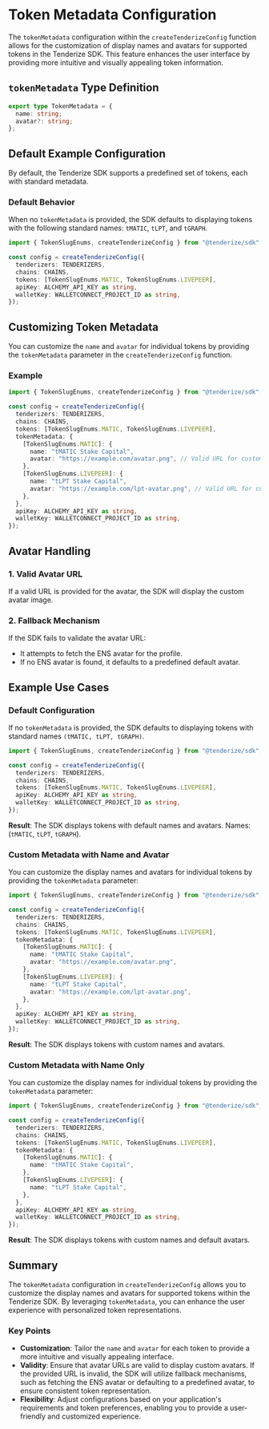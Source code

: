 
# Token Metadata Configuration

The `tokenMetadata` configuration within the `createTenderizeConfig` function allows for the customization of display names and avatars for supported tokens in the Tenderize SDK. This feature enhances the user interface by providing more intuitive and visually appealing token information.

## `tokenMetadata` Type Definition

```typescript filename="TokenMetadataType" copy
export type TokenMetadata = {
  name: string;
  avatar?: string;
};
```

## Default Example Configuration

By default, the Tenderize SDK supports a predefined set of tokens, each with standard metadata.

### Default Behavior

When no `tokenMetadata` is provided, the SDK defaults to displaying tokens with the following standard names: `tMATIC`, `tLPT`, and `tGRAPH`.

```typescript filename="DefaultMetadata" copy
import { TokenSlugEnums, createTenderizeConfig } from "@tenderize/sdk";

const config = createTenderizeConfig({
  tenderizers: TENDERIZERS,
  chains: CHAINS,
  tokens: [TokenSlugEnums.MATIC, TokenSlugEnums.LIVEPEER],
  apiKey: ALCHEMY_API_KEY as string,
  walletKey: WALLETCONNECT_PROJECT_ID as string,
});
```

## Customizing Token Metadata

You can customize the `name` and `avatar` for individual tokens by providing the `tokenMetadata` parameter in the `createTenderizeConfig` function.

### Example

```typescript filename="CustomMetadata" copy
import { TokenSlugEnums, createTenderizeConfig } from "@tenderize/sdk";

const config = createTenderizeConfig({
  tenderizers: TENDERIZERS,
  chains: CHAINS,
  tokens: [TokenSlugEnums.MATIC, TokenSlugEnums.LIVEPEER],
  tokenMetadata: {
    [TokenSlugEnums.MATIC]: {
      name: "tMATIC Stake Capital",
      avatar: "https://example.com/avatar.png", // Valid URL for custom avatar
    },
    [TokenSlugEnums.LIVEPEER]: {
      name: "tLPT Stake Capital",
      avatar: "https://example.com/lpt-avatar.png", // Valid URL for custom avatar
    },
  },
  apiKey: ALCHEMY_API_KEY as string,
  walletKey: WALLETCONNECT_PROJECT_ID as string,
});
```

## Avatar Handling

### 1. Valid Avatar URL

If a valid URL is provided for the avatar, the SDK will display the custom avatar image.

### 2. Fallback Mechanism

If the SDK fails to validate the avatar URL:

- It attempts to fetch the ENS avatar for the profile.
- If no ENS avatar is found, it defaults to a predefined default avatar.

## Example Use Cases

### Default Configuration

If no `tokenMetadata` is provided, the SDK defaults to displaying tokens with standard names `(tMATIC, tLPT, tGRAPH)`.

```typescript filename="DefaultMetadata" copy
import { TokenSlugEnums, createTenderizeConfig } from "@tenderize/sdk";

const config = createTenderizeConfig({
  tenderizers: TENDERIZERS,
  chains: CHAINS,
  tokens: [TokenSlugEnums.MATIC, TokenSlugEnums.LIVEPEER],
  apiKey: ALCHEMY_API_KEY as string,
  walletKey: WALLETCONNECT_PROJECT_ID as string,
});
```

<Callout  emoji="ℹ️">

**Result**: The SDK displays tokens with default names and avatars. Names: (`tMATIC`, `tLPT`, `tGRAPH`).

</Callout>

### Custom Metadata with Name and Avatar

You can customize the display names and avatars for individual tokens by providing the `tokenMetadata` parameter:

```typescript filename="CustomMetadata" copy
import { TokenSlugEnums, createTenderizeConfig } from "@tenderize/sdk";

const config = createTenderizeConfig({
  tenderizers: TENDERIZERS,
  chains: CHAINS,
  tokens: [TokenSlugEnums.MATIC, TokenSlugEnums.LIVEPEER],
  tokenMetadata: {
    [TokenSlugEnums.MATIC]: {
      name: "tMATIC Stake Capital",
      avatar: "https://example.com/avatar.png",
    },
    [TokenSlugEnums.LIVEPEER]: {
      name: "tLPT Stake Capital",
      avatar: "https://example.com/lpt-avatar.png",
    },
  },
  apiKey: ALCHEMY_API_KEY as string,
  walletKey: WALLETCONNECT_PROJECT_ID as string,
});
```

<Callout  emoji="ℹ️">

**Result**: The SDK displays tokens with custom names and avatars.

</Callout>

### Custom Metadata with Name Only

You can customize the display names for individual tokens by providing the `tokenMetadata` parameter:

```typescript filename="CustomMetadataName" copy
import { TokenSlugEnums, createTenderizeConfig } from "@tenderize/sdk";

const config = createTenderizeConfig({
  tenderizers: TENDERIZERS,
  chains: CHAINS,
  tokens: [TokenSlugEnums.MATIC, TokenSlugEnums.LIVEPEER],
  tokenMetadata: {
    [TokenSlugEnums.MATIC]: {
      name: "tMATIC Stake Capital",
    },
    [TokenSlugEnums.LIVEPEER]: {
      name: "tLPT Stake Capital",
    },
  },
  apiKey: ALCHEMY_API_KEY as string,
  walletKey: WALLETCONNECT_PROJECT_ID as string,
});
```

<Callout  emoji="ℹ️">

**Result**: The SDK displays tokens with custom names and default avatars.

</Callout>

## Summary

The `tokenMetadata` configuration in `createTenderizeConfig` allows you to customize the display names and avatars for supported tokens within the Tenderize SDK. By leveraging `tokenMetadata`, you can enhance the user experience with personalized token representations.

### Key Points

- **Customization**: Tailor the `name` and `avatar` for each token to provide a more intuitive and visually appealing interface.
- **Validity**: Ensure that avatar URLs are valid to display custom avatars. If the provided URL is invalid, the SDK will utilize fallback mechanisms, such as fetching the ENS avatar or defaulting to a predefined avatar, to ensure consistent token representation.
- **Flexibility**: Adjust configurations based on your application's requirements and token preferences, enabling you to provide a user-friendly and customized experience.
